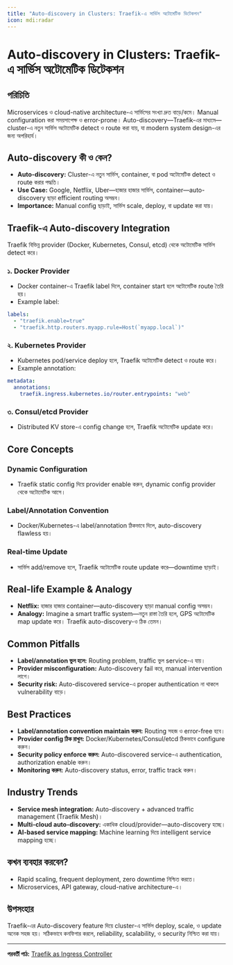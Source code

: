 ```yaml
---
title: "Auto-discovery in Clusters: Traefik-এ সার্ভিস অটোমেটিক ডিটেকশন"
icon: mdi:radar
---
```


# Auto-discovery in Clusters: Traefik-এ সার্ভিস অটোমেটিক ডিটেকশন

## পরিচিতি

Microservices ও cloud-native architecture-এ সার্ভিসের সংখ্যা দ্রুত বাড়ে/কমে। Manual configuration করা সময়সাপেক্ষ ও error-prone। Auto-discovery—Traefik-এর মাধ্যমে—cluster-এ নতুন সার্ভিস অটোমেটিক detect ও route করা যায়, যা modern system design-এর জন্য অপরিহার্য।

## Auto-discovery কী ও কেন?

- **Auto-discovery:** Cluster-এ নতুন সার্ভিস, container, বা pod অটোমেটিক detect ও route করার পদ্ধতি।
- **Use Case:** Google, Netflix, Uber—হাজার হাজার সার্ভিস, container—auto-discovery ছাড়া efficient routing অসম্ভব।
- **Importance:** Manual config ছাড়াই, সার্ভিস scale, deploy, বা update করা যায়।

## Traefik-এ Auto-discovery Integration

Traefik বিভিন্ন provider (Docker, Kubernetes, Consul, etcd) থেকে অটোমেটিক সার্ভিস detect করে।

### ১. Docker Provider
- Docker container-এ Traefik label দিলে, container start হলে অটোমেটিক route তৈরি হয়।
- Example label:
```yaml
labels:
  - "traefik.enable=true"
  - "traefik.http.routers.myapp.rule=Host(`myapp.local`)"
```

### ২. Kubernetes Provider
- Kubernetes pod/service deploy হলে, Traefik অটোমেটিক detect ও route করে।
- Example annotation:
```yaml
metadata:
  annotations:
    traefik.ingress.kubernetes.io/router.entrypoints: "web"
```

### ৩. Consul/etcd Provider
- Distributed KV store-এ config change হলে, Traefik অটোমেটিক update করে।

## Core Concepts

### Dynamic Configuration
- Traefik static config দিয়ে provider enable করুন, dynamic config provider থেকে অটোমেটিক আসে।

### Label/Annotation Convention
- Docker/Kubernetes-এ label/annotation ঠিকভাবে দিলে, auto-discovery flawless হয়।

### Real-time Update
- সার্ভিস add/remove হলে, Traefik অটোমেটিক route update করে—downtime ছাড়াই।

## Real-life Example & Analogy

- **Netflix:** হাজার হাজার container—auto-discovery ছাড়া manual config অসম্ভব।
- **Analogy:** Imagine a smart traffic system—নতুন রাস্তা তৈরি হলে, GPS অটোমেটিক map update করে। Traefik auto-discovery-ও ঠিক তেমন।

## Common Pitfalls

- **Label/annotation ভুল হলে:** Routing problem, traffic ভুল service-এ যায়।
- **Provider misconfiguration:** Auto-discovery fail করে, manual intervention লাগে।
- **Security risk:** Auto-discovered service-এ proper authentication না থাকলে vulnerability বাড়ে।

## Best Practices

- **Label/annotation convention maintain করুন:** Routing সহজ ও error-free হবে।
- **Provider config ঠিক রাখুন:** Docker/Kubernetes/Consul/etcd ঠিকভাবে configure করুন।
- **Security policy enforce করুন:** Auto-discovered service-এ authentication, authorization enable করুন।
- **Monitoring করুন:** Auto-discovery status, error, traffic track করুন।

## Industry Trends

- **Service mesh integration:** Auto-discovery + advanced traffic management (Traefik Mesh)।
- **Multi-cloud auto-discovery:** একাধিক cloud/provider—auto-discovery হচ্ছে।
- **AI-based service mapping:** Machine learning দিয়ে intelligent service mapping হচ্ছে।

## কখন ব্যবহার করবেন?

- Rapid scaling, frequent deployment, zero downtime নিশ্চিত করতে।
- Microservices, API gateway, cloud-native architecture-এ।

## উপসংহার

Traefik-এর Auto-discovery feature দিয়ে cluster-এ সার্ভিস deploy, scale, ও update অনেক সহজ হয়। সঠিকভাবে কনফিগার করলে, reliability, scalability, ও security নিশ্চিত করা যায়।

---

**পরবর্তী পাঠ:** [Traefik as Ingress Controller](/traefik/k8s-ingress)
